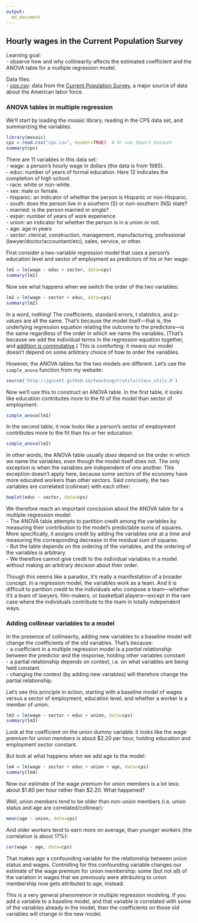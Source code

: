 ```yaml
---
output:
  md_document
---
```


## Hourly wages in the Current Population Survey

Learning goal:  
- observe how and why collinearity affects the estimated coefficient and the ANOVA table for a multiple regression model.  


Data files:  
- [cps.csv](http://jgscott.github.io/teaching/data/cps.csv): data from the [Current Population Survey](http://www.census.gov/cps/), a major source of data about the American labor force.


### ANOVA tables in multiple regression  

We'll start by loading the mosaic library, reading in the CPS data set, and summarizing the variables.
```r
library(mosaic)
cps = read.csv("cps.csv", header=TRUE)  # Or use Import Dataset
summary(cps)
```

There are 11 variables in this data set:  
- wage: a person's hourly wage in dollars (the data is from 1985).  
- educ: number of years of formal education.  Here 12 indicates the completion of high school.  
- race: white or non-white.      
- sex: male or female.  
- hispanic: an indicator of whether the person is Hispanic or non-Hispanic.  
- south: does the person live in a southern (S) or non-southern (NS) state?  
- married: is the person married or single?  
- exper: number of years of work experience  
- union: an indicator for whether the person is in a union or not.  
- age: age in years  
- sector: clerical, construction, management, manufacturing, professional (lawyer/doctor/accountant/etc), sales, service, or other.


First consider a two-variable regression model that uses a person's education level and sector of employment as predictors of his or her wage:
```r
lm1 = lm(wage ~ educ + sector, data=cps)
summary(lm1)
```

Now see what happens when we switch the order of the two variables:
```r
lm2 = lm(wage ~ sector + educ, data=cps)
summary(lm2)
```

In a word, nothing!  The coefficients, standard errors, t statistics, and p-values are all the same.  That's because the model itself---that is, the underlying regression equation relating the outcome to the predictors---is the same regardless of the order in which we name the variables.  (That's because we add the individual terms in the regression equation together, and [addition is commutative](http://en.wikipedia.org/wiki/Commutative_property).)  This is comforting: it means our model doesn't depend on some arbitrary choice of how to order the variables.

However, the ANOVA tables for the two models are different.  Let's use the `simple_anova` function from my website:
```r
source('http://jgscott.github.io/teaching/r/utils/class_utils.R')
```

Now we'll use this to construct an ANOVA table.  In the first table, it looks like education contributes more to the fit of the model than sector of employment:
```r
simple_anova(lm1)
```

In the second table, it now looks like a person's sector of employment contributes more to the fit than his or her education:
```r
simple_anova(lm2)
```

In other words, the ANOVA table usually *does* depend on the order in which we name the variables, even though the model itself does not.  The only exception is when the variables are independent of one another.  This exception doesn't apply here, because some sectors of the economy have more educated workers than other sectors.  Said concisely, the two variables are correlated (collinear) with each other:  
```r
bwplot(educ ~ sector, data=cps)
```

We therefore reach an important conclusion about the ANOVA table for a multiple-regression model:   
- The ANOVA table attempts to partition credit among the variables by measuring their contribution to the model's predictable sums of squares.   More specifically, it assigns credit by adding the variables one at a time and measuring the corresponding decrease in the residual sum of squares.   
- But the table depends on the ordering of the variables, and the ordering of the variables is arbitrary.  
-  We therefore cannot give credit to the individual variables in a model without making an arbitrary decision about their order.  

Though this seems like a paradox, it's really a manifestation of a broader concept.  In a regression model, the variables work as a team.  And it is difficult to partition credit to the individuals who compose a team---whether it's a team of lawyers, film-makers, or basketball players---except in the rare case where the individuals contribute to the team in totally independent ways.  


### Adding collinear variables to a model   

In the presence of collinearity, adding new variables to a baseline model will change the coefficients of the old variables.  That's because:  
- a coefficient in a multiple regression model is a _partial relationship_ between the predictor and the response, holding other variables constant  
- a partial relationship depends on context, i.e. on what variables are being held constant.  
- changing the context (by adding new variables) will therefore change the partial relationship.  


Let's see this principle in action, starting with a baseline model of wages versus a sector of employment, education level, and whether a worker is a member of union.  
```r
lm3 = lm(wage ~ sector + educ + union, data=cps)
summary(lm3)
```

Look at the coefficient on the union dummy variable: it looks like the wage premium for union members is about $2.20 per hour, holding education and employment sector constant.  

But look at what happens when we add age to the model:  
```r
lm4 = lm(wage ~ sector + educ + union + age, data=cps)
summary(lm4)
```

Now our estimate of the wage premium for union members is a lot less: about \$1.80 per hour rather than \$2.20.  What happened?

Well, union members tend to be older than non-union members (i.e. union status and age are correlated/collinear):  
```r
mean(age ~ union, data=cps)
```

And older workers tend to earn more on average, than younger workers (the correlation is about 17%):  
```r
cor(wage ~ age, data=cps)
```

That makes age a confounding variable for the relationship between union status and wages.  Controlling for this confounding variable changes our estimate of the wage premium for union membership: some (but not all) of the variation in wages that we previously were attributing to union membership now gets attributed to age, instead.  

This is a very general phenomenon in multiple regression modeling.  If you add a variable to a baseline model, and that variable is correlated with some of the variables already in the model, then the coefficients on those old variables will change in the new model.   